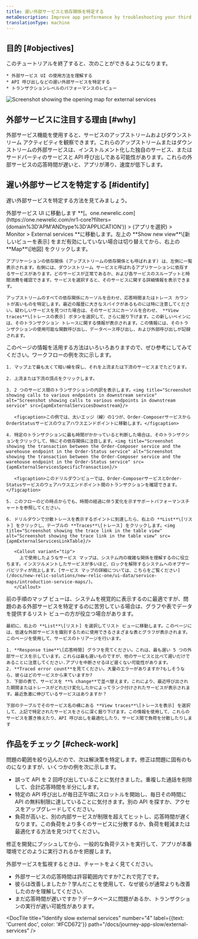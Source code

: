 ```yaml
---
title: 遅い外部サービスと依存関係を特定する
metaDescription: Improve app performance by troubleshooting your third party services with the New Relic external services UI.
translationType: machine
---
```






## 目的 [#objectives]

<SideBySide>
  <Side>
    このチュートリアルを終了すると、次のことができるようになります。

    * 外部サービス UI の使用方法を理解する
    * API 呼び出しなどの遅い外部サービスを特定する
    * トランザクションレベルのパフォーマンスのレビュー
  </Side>

  <Side>
    <img
      title="Screenshot showing the opening map for external services"
      alt="Screenshot showing the opening map for external services"
      src={apmExternalServiceIntro}
      style={{ maxWidth: '50%' }}
    />
  </Side>
</SideBySide>

## 外部サービスに注目する理由 [#why]

外部サービス機能を使用すると、サービスのアップストリームおよびダウンストリーム アクティビティを観察できます。これらのアップストリームまたはダウンストリームの外部サービスは、インストルメント化した独自のサービス、またはサードパーティのサービスと API 呼び出しである可能性があります。これらの外部サービスの応答時間が遅いと、アプリが滞り、速度が低下します。

## 遅い外部サービスを特定する [#identify]

遅い外部サービスを特定する方法を見てみましょう。

<Steps>
  <Step>
    外部サービス UI に移動します **[。one.newrelic.com](https://one.newrelic.com/nr1-core?filters=(domain%3D'APM'ANDtype%3D'APPLICATION')) > (アプリを選択) > Monitor > External services **に移動します。左上の **Show new view**\[新しいビューを表示] をまだ有効にしていない場合は切り替えてから、右上の **Map**\[地図] をクリックします。

    アプリケーションの依存関係 (アップストリームの依存関係とも呼ばれます) は、左側に一覧表示されます。右側には、ダウンストリーム サービスと呼ばれるアプリケーションに依存するサービスがあります。どのサービスが正常であるか、および各サービスのスループットと時間消費を確認できます。サービスを選択すると、そのサービスに関する詳細情報を表示できます。

    アップストリームのすべての依存関係にカーソルを合わせ、応答時間またはトレース カウントが高いものを特定します。最近の履歴に大きなスパイクがあるものには特に注意してください。疑わしいサービスを見つけた場合は、そのサービスにカーソルを合わせ、 **View traces**\[トレースの表示] ボタンを選択して、さらに掘り下げます。この新しいペインには、そのトランザクション トレースに関する情報が表示されます。この情報には、そのトランザクションの使用可能な関数呼び出し、データベース呼び出し、および外部呼び出しが記録されます。
  </Step>

  <Step>
    このページの情報を活用する方法はいろいろありますので、ぜひ参考にしてみてください。ワークフローの例を次に示します。

    1. マップ上で最も太くて暗い線を探し、それを上流または下流のサービスまでたどります。

    2. 上流または下流の頂点をクリックします。

    3. 2 つのサービス間のトランザクションの内訳を表示します。<img title="Screenshot showing calls to various endpoints in downstream service" alt="Screenshot showing calls to various endpoints in downstream service" src={apmExternalServicesDownstream}/>

       <figcaption>この例では、太いエッジ（線）の1つが、Order-ComposerサービスからOrderStatusサービスのウェアハウスエンドポイントに移動します。</figcaption>

    4. 特定のトランザクションに最も時間がかかっていると判断した場合は、そのトランザクションをクリックして、特にその依存関係に注目します。<img title="Screenshot showing the transaction between the Order-Composer service and the warehouse endpoint in the Order-Status service" alt="Screenshot showing the transaction between the Order-Composer service and the warehouse endpoint in the Order-Status service" src={apmExternalServicesSpecificTransaction}/>

       <figcaption>このドリルダウンビューでは、Order-ComposerサービスとOrder-Statusサービスのウェアハウスエンドポイント間のトランザクションを確認できます。</figcaption>

    5. このフローのどの時点からでも、時間の経過に伴う変化を示すサポートパフォーマンスチャートを参照してください。

    6. ドリルダウンで分散トレースを表示するポイントに到達したら、右上の **List**\[リスト] をクリックし、テーブルの **Traces**\[トレース] をクリックします。<img title="Screenshot showing the trace link in the table view" alt="Screenshot showing the trace link in the table view" src={apmExternalServicesLinkTable}/>

       <Callout variant="tip">
         上で使用したようなサービス マップは、システム内の複雑な関係を理解するのに役立ちます。インスツルメントしたサービスが多いほど、ロックを解除するシステムへのオブザーバビリティが向上します。[サービス マップの詳細については、こちらをご覧ください](/docs/new-relic-solutions/new-relic-one/ui-data/service-maps/introduction-service-maps/)。
       </Callout>
  </Step>

  <Step>
    前の手順のマップ ビューは、システムを視覚的に表示するのに最適ですが、問題のある外部サービスを特定するのに苦労している場合は、グラフや表でデータを提供するリスト ビューの方が役立つ場合があります。

    最初に、右上の **List**\[リスト] を選択してリスト ビューに移動します。このページには、低速な外部サービスを識別するために使用できるさまざまな表とグラフが表示されます。このページを使用して、サービスのトリアージを行います。

    1. **Response time**\[応答時間] グラフを見てください。これは、最も遅い 5 つの外部サービスを示しています。これらは最も遅いものですが、他のサービスと比べて遅いだけであることに注意してください.アプリを中断させるほど遅くない可能性があります。
    2. **Traced error count**を見てください。大量のエラーがありますか?もしそうなら、彼らはどのサービスから来ていますか?
    3. 下部の表で、サービスを **% change**で並べ替えます。これにより、最近呼び出された期間またはトレースがどれだけ変化したかによってランク付けされたサービスが表示されます。最近急激に伸びているサービスはありますか？

    下部のテーブルでそのサービス名の横にある **View traces**\[トレースを表示] を選択して、上記で特定されたサービスをさらに深く掘り下げます。この情報を使用して、これらのサービスを置き換えたり、API 呼び出しを最適化したり、サービス間で負荷を分散したりします
  </Step>
</Steps>

## 作品をチェック [#check-work]

問題の範囲を絞り込んだので、次は解決策を特定します。修正は問題に固有のものになりますが、いくつかの例を次に示します。

* 誤って API を 2 回呼び出していることに気付きました。重複した通話を削除して、合計応答時間を半分にします。
* 特定の API 呼び出しが毎日正午頃にスロットルを開始し、毎日その時間に API の無料制限に達していることに気付きます。別の API を探すか、アクセスをアップグレードしてください。
* 負荷が高いと、別の内部サービスが制限を超えてヒットし、応答時間が遅くなります。この負荷をより多くのサービスに分散するか、負荷を軽減または最適化する方法を見つけてください。

修正を開発にプッシュしてから、一般的な負荷テストを実行して、アプリが本番環境でどのように実行されるかを把握します。

外部サービスを監視するときは、チャートをよく見てください。

* 外部サービスの応答時間は許容範囲内ですか?これで完了です。
* 彼らは改善しましたか？学んだことを使用して、なぜ彼らが通常よりも改善したのかを理解してください.
* まだ応答時間が遅いですか？データベースに問題があるか、トランザクションの実行が遅い可能性があります。

<DocTiles numbered>
  <DocTile
    title="Prepare to triage your application"
    path="/docs/journey-app-slow/root-causes"
  />

  <DocTile
    title="Identify problematic transactions"
    path="/docs/journey-app-slow/problematic-transactions"
  />
</DocTiles>

<DocTiles>
  <DocTile
    title="Identify slow database queries"
    number="3"
    path="/docs/journey-app-slow/slow-database-queries"
  />

  <DocTile
    title="Identify slow external services"
    number="4"
    label={{text: 'Current doc', color: '#FCD672'}}
    path="/docs/journey-app-slow/external-services"
  />

  <DocTile
    title="Create performance benchmarks"
    number="5"
    path="/docs/journey-app-slow/create-benchmarks/"
  />
</DocTiles>